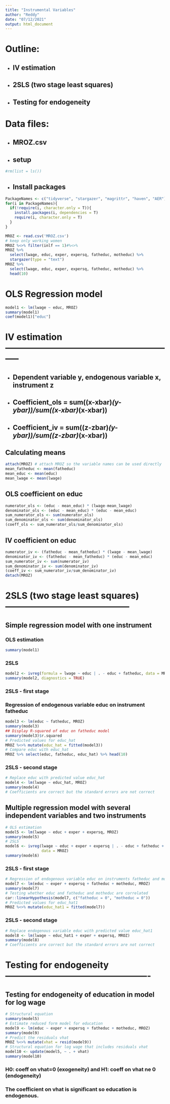 ```yaml
---
title: "Instrumental Variables"
author: "Reddy"
date: "07/12/2021"
output: html_document
---
```


# Outline:
- ##   IV estimation
- ##   2SLS (two stage least squares)
- ##   Testing for endogeneity

# Data files: 

- ##   MROZ.csv

- ## setup
```r
#rm(list = ls()) 
```

- ## Install packages
```r
PackageNames <- c("tidyverse", "stargazer", "magrittr", "haven", "AER")
for(i in PackageNames){
  if(!require(i, character.only = T)){
    install.packages(i, dependencies = T)
    require(i, character.only = T)
  }
}   
```

```r
MROZ <- read.csv('MROZ.csv')
# keep only working women
MROZ %<>% filter(inlf == 1)#%<>% 
MROZ %>% 
  select(lwage, educ, exper, expersq, fatheduc, motheduc) %>% 
  stargazer(type = "text")
MROZ %>% 
  select(lwage, educ, exper, expersq, fatheduc, motheduc) %>% 
  head(10)
```
# OLS Regression model
```r
model1 <- lm(lwage ~ educ, MROZ)
summary(model1)
coef(model1)["educ"]
```

# IV estimation -----------------------------------------------------------

- ## Dependent variable y, endogenous variable x, instrument z
- ## Coefficient_ols = sum((x-xbar)*(y-ybar))/sum((x-xbar)*(x-xbar))
- ## Coefficient_iv = sum((z-zbar)*(y-ybar))/sum((z-zbar)*(x-xbar))

## Calculating means
```r
attach(MROZ) # attach MROZ so the variable names can be used directly
mean_fatheduc <- mean(fatheduc)
mean_educ <- mean(educ)
mean_lwage <- mean(lwage)
```
## OLS coefficient on educ
```r
numerator_ols <- (educ - mean_educ) * (lwage-mean_lwage)
denominator_ols <- (educ - mean_educ) * (educ - mean_educ)
sum_numerator_ols <- sum(numerator_ols)
sum_denominator_ols <- sum(denominator_ols)
(coeff_ols <- sum_numerator_ols/sum_denominator_ols)
```

## IV coefficient on educ
```r
numerator_iv <- (fatheduc - mean_fatheduc) * (lwage - mean_lwage)
denominator_iv <- (fatheduc - mean_fatheduc) * (educ - mean_educ)
sum_numerator_iv <- sum(numerator_iv)
sum_denominator_iv <- sum(denominator_iv)
(coeff_iv <- sum_numerator_iv/sum_denominator_iv)
detach(MROZ)
```

# 2SLS (two stage least squares) ------------------------------------------

## Simple regression model with one instrument

### OLS estimation
```r
summary(model1)
```
### 2SLS
```r
model2 <- ivreg(formula = lwage ~ educ | . - educ + fatheduc, data = MROZ)
summary(model2, diagnostics = TRUE)
```
### 2SLS - first stage 
### Regression of endogenous variable educ on instrument fatheduc
```r
model3 <- lm(educ ~ fatheduc, MROZ)
summary(model3)
## Display R-squared of educ on fatheduc model
summary(model3)$r.squared
# Predicted values for educ_hat
MROZ %<>% mutate(educ_hat = fitted(model3))
# Compare educ with educ_hat
MROZ %>% select(educ, fatheduc, educ_hat) %>% head(10)
```
### 2SLS - second stage 
```r
# Replace educ with predicted value educ_hat
model4 <- lm(lwage ~ educ_hat, MROZ)
summary(model4)
# Coefficients are correct but the standard errors are not correct
```


## Multiple regression model with several independent variables and two instruments

```r
# OLS estimation
model5 <- lm(lwage ~ educ + exper + expersq, MROZ)
summary(model5)
# 2SLS 
model6 <- ivreg(lwage ~ educ + exper + expersq | . - educ + fatheduc + motheduc, 
                data = MROZ)
summary(model6)
```

### 2SLS - first stage 
```r
# Regression of endogenous variable educ on instruments fatheduc and motheduc
model7 <- lm(educ ~ exper + expersq + fatheduc + motheduc, MROZ)
summary(model7)
# Testing whether educ and fatheduc and motheduc are correlated
car::linearHypothesis(model7, c("fatheduc = 0", "motheduc = 0"))
# Predicted values for educ_hat1
MROZ %<>% mutate(educ_hat1 = fitted(model7))
```

### 2SLS - second stage 
```r
# Replace endogenous variable educ with predicted value educ_hat1
model8 <- lm(lwage ~ educ_hat1 + exper + expersq, MROZ)
summary(model8)
# Coefficients are correct but the standard errors are not correct
```

# Testing for endogeneity -------------------------------------------------
## Testing for endogeneity of education in model for log wage

```r
# Structural equation
summary(model5)
# Estimate reduced form model for education
model9 <- lm(educ ~ exper + expersq + fatheduc + motheduc, MROZ)
summary(model9)
# Predict the residuals vhat
MROZ %<>% mutate(vhat = resid(model9))
# Structural equation for log wage that includes residuals vhat
model10 <- update(model5, ~ . + vhat)
summary(model10)
```

### H0: coeff on vhat=0 (exogeneity) and H1: coeff on vhat ne 0 (endogeneity)
### The coefficient on vhat is significant so education is endogenous.
